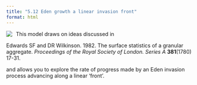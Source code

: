 ```yaml
---
title: "5.12 Eden growth a linear invasion front"
format: html
---
```


[![](5.12-edenSingleOnLine.png)](5.12-edenSingleOnLine.nlogo){style="float:left; margin-right:10px; margin-bottom:5px;"} This model draws on ideas discussed in

Edwards SF and DR Wilkinson. 1982. The surface statistics of a granular aggregate. _Proceedings of the Royal Society of London. Series A_ **381**(1780) 17-31.

and allows you to explore the rate of progress made by an Eden invasion process advancing along a linear ‘front’.